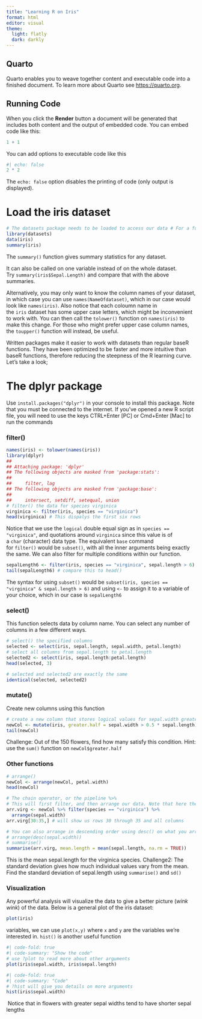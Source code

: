 ```yaml
---
title: "Learning R on Iris"
format: html
editor: visual
theme:
  light: flatly
  dark: darkly
---
```


## Quarto

Quarto enables you to weave together content and executable code into a finished document. To learn more about Quarto see <https://quarto.org>.

## Running Code

When you click the **Render** button a document will be generated that includes both content and the output of embedded code. You can embed code like this:

```r
1 + 1
```

You can add options to executable code like this

```r
#| echo: false
2 * 2
```

The `echo: false` option disables the printing of code (only output is displayed).

# **Load the iris dataset**

```r
# The datasets package needs to be loaded to access our data # For a full list of these datasets, type library(help = "datasets") 
library(datasets) 
data(iris) 
summary(iris)

```

::: callout-tip
The `summary()` function gives summary statistics for any dataset.
:::

It can also be called on one variable instead of on the whole dataset. Try `summary(iris$Sepal.Length)` and compare that with the above summaries.

Alternatively, you may only want to know the column names of your dataset, in which case you can use `names(NameOfdataset)`, which in our case would look like `names(iris)`. Also notice that each coloumn name in the `iris` dataset has some upper case letters, which might be inconvenient to work with. You can then call the `tolower()` function on `names(iris)` to make this change. For those who might prefer upper case column names, the `toupper()` function will instead, be useful.

Written packages make it easier to work with datasets than regular baseR functions. They have been optimized to be faster and more intuitive than baseR functions, therefore reducing the steepness of the R learning curve. Let's take a look;

# **The dplyr package**

Use `install.packages("dplyr")` in your console to install this package. Note that you must be connected to the internet. If you've opened a new R script file, you will need to use the keys CTRL+Enter \[PC\] or Cmd+Enter \[Mac\] to run the commands

### **filter()**

```r
names(iris) <- tolower(names(iris))
library(dplyr)
## 
## Attaching package: 'dplyr'
## The following objects are masked from 'package:stats':
## 
##     filter, lag
## The following objects are masked from 'package:base':
## 
##     intersect, setdiff, setequal, union
# filter() the data for species virginica
virginica <- filter(iris, species == "virginica")
head(virginica) # This dispalys the first six rows
```

Notice that we use the `logical` double equal sign as in `species == "virginica"`, and quotations around `virginica` since this value is of a `char` (character) data type. The equivalent `base` command for `filter()` would be `subset()`, with all the inner arguments being exactly the same. We can also filter for multiple conditions within our function.

```r
sepalLength6 <- filter(iris, species == "virginica", sepal.length > 6)
tail(sepalLength6) # compare this to head()
```

The syntax for using `subset()` would be `subset(iris, species == "virginica" & sepal.length > 6)` and using `<-` to assign it to a variable of your choice, which in our case is `sepalLength6`

### **select()**

This function selects data by column name. You can select any number of columns in a few different ways.

```r
# select() the specified columns
selected <- select(iris, sepal.length, sepal.width, petal.length)
# select all columns from sepal.length to petal.length
selected2 <- select(iris, sepal.length:petal.length)
head(selected, 3)
```

```r
# selected and selected2 are exactly the same
identical(selected, selected2)
```

### **mutate()**

Create new columns using this function

```r
# create a new column that stores logical values for sepal.width greater than half of sepal.length
newCol <- mutate(iris, greater.half = sepal.width > 0.5 * sepal.length)
tail(newCol)
```

Challenge: Out of the 150 flowers, find how many satisfy this condition. Hint: use the `sum()` function on `newCol$greater.half`

### **Other functions**

```r
# arrange()
newCol <- arrange(newCol, petal.width)
head(newCol)
```

```r
# The chain operator, or the pipeline %>%
# This will first filter, and then arrange our data. Note that here the order in which you call functions does not matter, but in other cases it might
arr.virg <- newCol %>% filter(species == "virginica") %>%
  arrange(sepal.width)
arr.virg[30:35,] # will show us rows 30 through 35 and all columns
```

```r
# You can also arrange in descending order using desc() on what you arrange by
# arrange(desc(sepal.width))
# summarise()
summarise(arr.virg, mean.length = mean(sepal.length, na.rm = TRUE))
```

This is the mean sepal.length for the virginica species. Challenge2: The standard deviation gives how much individual values vary from the mean. Find the standard deviation of sepal.length using `summarise()` and `sd()`

### **Visualization**

Any powerful analysis will visualize the data to give a better picture (*wink wink*) of the data. Below is a general plot of the iris dataset:

```r
plot(iris)
```

variables, we can use `plot(x,y)` where `x` and `y` are the variables we're interested in. `hist()` is another useful function

```r
#| code-fold: true
#| code-summary: "Show the code"
# use ?plot to read more about other arguments
plot(iris$sepal.width, iris$sepal.length)

```

```r
#| code-fold: true
#| code-summary: "Code"
# ?hist will give you details on more arguments
hist(iris$sepal.width)
```

 Notice that in flowers with greater sepal widths tend to have shorter sepal lengths
